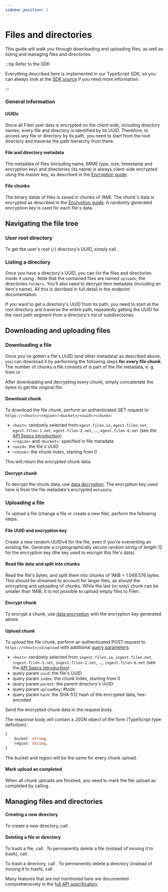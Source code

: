 ```yaml
---
sidebar_position: 3
---
```



# Files and directories

This guide will walk you through downloading and uploading files, as well as listing and managing files and directories.

:::tip Refer to the SDK

Everything described here is implemented in our TypeScript SDK, so you can always look at the [SDK source](https://github.com/FilenCloudDienste/filen-sdk-ts/blob/main/src/cloud/index.ts) if you need more information.

:::


### General information

#### UUIDs

Since all Filen user data is encrypted on the client-side, including directory names, every file and directory is identified by its UUID. Therefore, to access any file or directory by its path, you need to start from the root directory and traverse the path hierarchy from there. 

#### File and directory metadata

The metadata of files (including name, MIME type, size, timestamp and encryption key) and directories (its name) is always client-side encrypted using the master key, as described in the [Encryption guide](./encryption#metadata-encryption). 

#### File chunks

The binary datas of files is saved in chunks of 1MiB. The chunk's data is encrypted as described in the [Encryption guide](./encryption#data-encryption). A randomly generated encryption key is used for each file's data. 


## Navigating the file tree


### User root directory

To get the user's root (`/`) directory's UUID, simply call <ApiEndpointLink endpoint="/v3/user/baseFolder" slug="get-user-base-directory" />.


### Listing a directory

Once you have a directory's UUID, you can list the files and directories inside it using <ApiEndpointLink endpoint="/v3/dir/content" slug="get-directory-content" />. Note that the contained files are named `uploads`, the directories `folders`. You'll also need to decrypt item metadata (including an item's name). All this is decribed in full detail in the endpoint documentation. 

If you want to get a directory's UUID from its path, you need to start at the root directory and traverse the entire path, repeatedly getting the UUID for the next path segment from a directory's list of subdirectories. 


## Downloading and uploading files

### Downloading a file

Once you've gotten a file's UUID (and other metadata) as described above, you can download it by performing the following steps **for every file chunk**. The number of chunks a file consists of is part of the file metadata, e. g. from <ApiEndpointLink endpoint="/v3/dir/content" slug="get-directory-content" /> or <ApiEndpointLink endpoint="/v3/file" slug="get-file-info" />. 

After downloading and decrypting every chunk, simply concatenate the bytes to get the original file.

#### Download chunk

To download the file chunk, perform an authenticated GET request to `https://<host>/<region>/<bucket>/<uuid>/<chunk>`:

- `<host>`: randomly selected from `egest.filen.io`, `egest.filen.net`, `egest.filen-1.net`, `egest.filen-2.net`, ..., `egest.filen-6.net` (see the [API Specs introduction](/docs/api/specs#api-hosts))
- `<region>` and `<bucket>`: specified in file metadata
- `<uuid>`: the file's UUID
- `<chunk>`: the chunk index, starting from 0

This will return the encrypted chunk data.

#### Decrypt chunk

To decrypt the chunk data, use [data decryption](./encryption#data-decryption). The encryption key used here is from the file metadata's encrypted `metadata`.


### Uploading a file

To upload a file (change a file or create a new file), perform the following steps:

#### File UUID and encryption key

Create a new random UUIDv4 for the file, even if you're overwriting an existing file. Generate a cryptographically secure random string of length 12 for the encryption key (the key used to encrypt this file's data). 

#### Read file data and split into chunks

Read the file's bytes, and split them into chunks of 1MiB = 1.048.576 bytes. This should be streamed to account for larger files, as should the encrypting and uploading of chunks. While the last (or only) chunk can be smaller than 1MiB, it is not possible to upload empty files to Filen. 

#### Encrypt chunk

To encrypt a chunk, use [data encryption](./encryption#data-encryption) with the encryption key generated above.

#### Upload chunk

To upload the file chunk, perform an authenticated POST request to `https://<host>/v3/upload` with additional [query parameters](https://en.wikipedia.org/wiki/Query_string#:~:text=https%3A//example.com/path/to/page%3Fname%3Dferret%26color%3Dpurple):

- `<host>`: randomly selected from `ingest.filen.io`, `ingest.filen.net`, `ingest.filen-1.net`, `ingest.filen-2.net`, ..., `ingest.filen-6.net` (see the [API Specs introduction](/docs/api/specs#api-hosts))
- query param `uuid`: the file's UUID
- query param `index`: the chunk index, starting from 0
- query param `parent`: the parent directory's UUID
- query param `uploadKey`: #todo
- query param `hash`: the SHA-512 hash of the encrypted data, hex-encoded

Send the encrypted chunk data in the request body. 

The response body will contain a JSON object of the form (TypeScript type definition): 
```ts
{
    bucket: string,
    region: string,
}
```
The bucket and region will be the same for every chunk upload. 

#### Mark upload as completed

When all chunk uploads are finished, you need to mark the file upload as completed by calling <ApiEndpointLink endpoint="/v3/upload/done" slug="mark-an-upload-completed" />. 


## Managing files and directories

#### Creating a new directory

To create a new directory, call <ApiEndpointLink endpoint="/v3/dir/create" slug="create-new-directory" />.

#### Deleting a file or directory

To trash a file, call <ApiEndpointLink endpoint="/v3/file/trash" slug="trash-file" />. To permanently delete a file (instead of moving it to trash), call <ApiEndpointLink endpoint="/v3/file/delete/permanent" slug="permanently-delete-file" />.

To trash a directory, call <ApiEndpointLink endpoint="/v3/dir/trash" slug="trash-directory" />. To permanently delete a directory (instead of moving it to trash), call <ApiEndpointLink endpoint="/v3/dir/delete/permanent" slug="permanently-delete-directory" />.

Many features that are not mentioned here are documented comprehensively in the [full API specification](../endpoints-overview). 


<!---

Todo:
- [ ] fix api endpoint links with preliminary slugs

--->